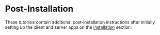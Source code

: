 
# Post-Installation

These tutorials contain additional post-installation instructions after initially setting up the client and server apps on the [Installation](/installation) section.

<Cards>
  <Card title="Web Map / AMIA Villages" href="/post-installation/webmap" />
  <Card title="PDF Bulletins" href="/post-installation/pdf" />
  <Card title="ACAP-RCMAS REST APIs" href="/post-installation/acap-rcmas-api" />
  <Card title="Opengraph Settings" href="/post-installation/opengraph" />
  <Card title="PAGASA Weather Forecasts" href="/post-installation/weather-forecasts" />
  <Card title="Crop Recommendations" href="/post-installation/recommendations" />
  <Card title="Google Search Console" href="/post-installation/google-search" />
</Cards>